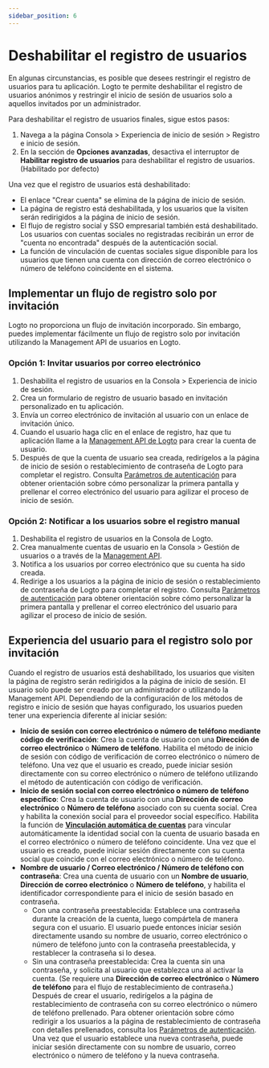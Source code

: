 ```yaml
---
sidebar_position: 6
---
```


# Deshabilitar el registro de usuarios

En algunas circunstancias, es posible que desees restringir el registro de usuarios para tu aplicación. Logto te permite deshabilitar el registro de usuarios anónimos y restringir el inicio de sesión de usuarios solo a aquellos invitados por un administrador.

Para deshabilitar el registro de usuarios finales, sigue estos pasos:

1. Navega a la página <CloudLink to="/sign-in-experience/sign-up-and-sign-in">Consola > Experiencia de inicio de sesión > Registro e inicio de sesión</CloudLink>.
2. En la sección de **Opciones avanzadas**, desactiva el interruptor de **Habilitar registro de usuarios** para deshabilitar el registro de usuarios. (Habilitado por defecto)

Una vez que el registro de usuarios está deshabilitado:

- El enlace "Crear cuenta" se elimina de la página de inicio de sesión.
- La página de registro está deshabilitada, y los usuarios que la visiten serán redirigidos a la página de inicio de sesión.
- El flujo de registro social y SSO empresarial también está deshabilitado. Los usuarios con cuentas sociales no registradas recibirán un error de "cuenta no encontrada" después de la autenticación social.
- La función de vinculación de cuentas sociales sigue disponible para los usuarios que tienen una cuenta con dirección de correo electrónico o número de teléfono coincidente en el sistema.

## Implementar un flujo de registro solo por invitación

Logto no proporciona un flujo de invitación incorporado. Sin embargo, puedes implementar fácilmente un flujo de registro solo por invitación utilizando la Management API de usuarios en Logto.

### Opción 1: Invitar usuarios por correo electrónico

1. Deshabilita el registro de usuarios en la <CloudLink to="/sign-in-experience/sign-up-and-sign-in">Consola > Experiencia de inicio de sesión</CloudLink>.
2. Crea un formulario de registro de usuario basado en invitación personalizado en tu aplicación.
3. Envía un correo electrónico de invitación al usuario con un enlace de invitación único.
4. Cuando el usuario haga clic en el enlace de registro, haz que tu aplicación llame a la [Management API de Logto](https://openapi.logto.io/operation/operation-createuser) para crear la cuenta de usuario.
5. Después de que la cuenta de usuario sea creada, redirígelos a la página de inicio de sesión o restablecimiento de contraseña de Logto para completar el registro. Consulta [Parámetros de autenticación](/end-user-flows/authentication-parameters/) para obtener orientación sobre cómo personalizar la primera pantalla y prellenar el correo electrónico del usuario para agilizar el proceso de inicio de sesión.

### Opción 2: Notificar a los usuarios sobre el registro manual

1. Deshabilita el registro de usuarios en la Consola de Logto.
2. Crea manualmente cuentas de usuario en la <CloudLink to="/users">Consola > Gestión de usuarios</CloudLink> o a través de la [Management API](https://openapi.logto.io/operation/operation-createuser).
3. Notifica a los usuarios por correo electrónico que su cuenta ha sido creada.
4. Redirige a los usuarios a la página de inicio de sesión o restablecimiento de contraseña de Logto para completar el registro. Consulta [Parámetros de autenticación](/end-user-flows/authentication-parameters/) para obtener orientación sobre cómo personalizar la primera pantalla y prellenar el correo electrónico del usuario para agilizar el proceso de inicio de sesión.

## Experiencia del usuario para el registro solo por invitación

Cuando el registro de usuarios está deshabilitado, los usuarios que visiten la página de registro serán redirigidos a la página de inicio de sesión. El usuario solo puede ser creado por un administrador o utilizando la Management API. Dependiendo de la configuración de los métodos de registro e inicio de sesión que hayas configurado, los usuarios pueden tener una experiencia diferente al iniciar sesión:

- **Inicio de sesión con correo electrónico o número de teléfono mediante código de verificación**: Crea la cuenta de usuario con una **Dirección de correo electrónico** o **Número de teléfono**. Habilita el método de inicio de sesión con código de verificación de correo electrónico o número de teléfono. Una vez que el usuario es creado, puede iniciar sesión directamente con su correo electrónico o número de teléfono utilizando el método de autenticación con código de verificación.
- **Inicio de sesión social con correo electrónico o número de teléfono específico**: Crea la cuenta de usuario con una **Dirección de correo electrónico** o **Número de teléfono** asociado con su cuenta social. Crea y habilita la conexión social para el proveedor social específico. Habilita la función de [**Vinculación automática de cuentas**](/end-user-flows/sign-up-and-sign-in/social-sign-in#account-linking) para vincular automáticamente la identidad social con la cuenta de usuario basada en el correo electrónico o número de teléfono coincidente. Una vez que el usuario es creado, puede iniciar sesión directamente con su cuenta social que coincide con el correo electrónico o número de teléfono.
- **Nombre de usuario / Correo electrónico / Número de teléfono con contraseña**: Crea una cuenta de usuario con un **Nombre de usuario**, **Dirección de correo electrónico** o **Número de teléfono**, y habilita el identificador correspondiente para el inicio de sesión basado en contraseña.
  - Con una contraseña preestablecida: Establece una contraseña durante la creación de la cuenta, luego compártela de manera segura con el usuario. El usuario puede entonces iniciar sesión directamente usando su nombre de usuario, correo electrónico o número de teléfono junto con la contraseña preestablecida, y restablecer la contraseña si lo desea.
  - Sin una contraseña preestablecida: Crea la cuenta sin una contraseña, y solicita al usuario que establezca una al activar la cuenta. (Se requiere una **Dirección de correo electrónico** o **Número de teléfono** para el flujo de restablecimiento de contraseña.) Después de crear el usuario, redirígelos a la página de restablecimiento de contraseña con su correo electrónico o número de teléfono prellenado. Para obtener orientación sobre cómo redirigir a los usuarios a la página de restablecimiento de contraseña con detalles prellenados, consulta los [Parámetros de autenticación](/end-user-flows/authentication-parameters/). Una vez que el usuario establece una nueva contraseña, puede iniciar sesión directamente con su nombre de usuario, correo electrónico o número de teléfono y la nueva contraseña.
